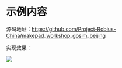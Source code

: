 # 示例内容

源码地址：https://github.com/Project-Robius-China/makepad_workshop_gosim_beijing

实现效果：

![](/examples/gosim-2024-beijing-makepad-workshop.png)

